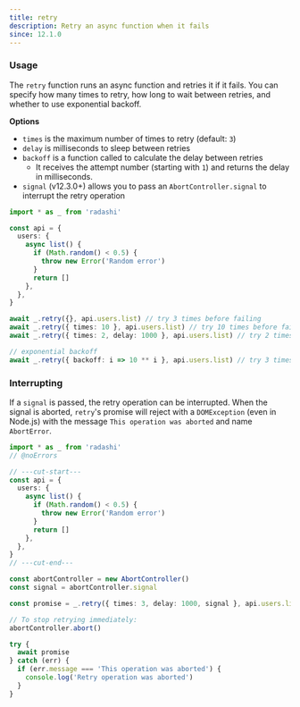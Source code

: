 ```yaml
---
title: retry
description: Retry an async function when it fails
since: 12.1.0
---
```


### Usage

The `retry` function runs an async function and retries it if it fails. You can specify how many times to retry, how long to wait between retries, and whether to use exponential backoff.

**Options**

- `times` is the maximum number of times to retry (default: `3`)
- `delay` is milliseconds to sleep between retries
- `backoff` is a function called to calculate the delay between retries
  - It receives the attempt number (starting with `1`) and returns the delay in milliseconds.
- `signal` (v12.3.0+) allows you to pass an `AbortController.signal` to interrupt the retry operation

```ts twoslash
import * as _ from 'radashi'

const api = {
  users: {
    async list() {
      if (Math.random() < 0.5) {
        throw new Error('Random error')
      }
      return []
    },
  },
}

await _.retry({}, api.users.list) // try 3 times before failing
await _.retry({ times: 10 }, api.users.list) // try 10 times before failing
await _.retry({ times: 2, delay: 1000 }, api.users.list) // try 2 times with 1 second delay

// exponential backoff
await _.retry({ backoff: i => 10 ** i }, api.users.list) // try 3 times with 10, 100, 1000 ms delay
```

### Interrupting

If a `signal` is passed, the retry operation can be interrupted. When the signal is aborted, `retry`'s promise will reject with a `DOMException` (even in Node.js) with the message `This operation was aborted` and name `AbortError`.

```ts twoslash
import * as _ from 'radashi'
// @noErrors

// ---cut-start---
const api = {
  users: {
    async list() {
      if (Math.random() < 0.5) {
        throw new Error('Random error')
      }
      return []
    },
  },
}
// ---cut-end---

const abortController = new AbortController()
const signal = abortController.signal

const promise = _.retry({ times: 3, delay: 1000, signal }, api.users.list)

// To stop retrying immediately:
abortController.abort()

try {
  await promise
} catch (err) {
  if (err.message === 'This operation was aborted') {
    console.log('Retry operation was aborted')
  }
}
```
